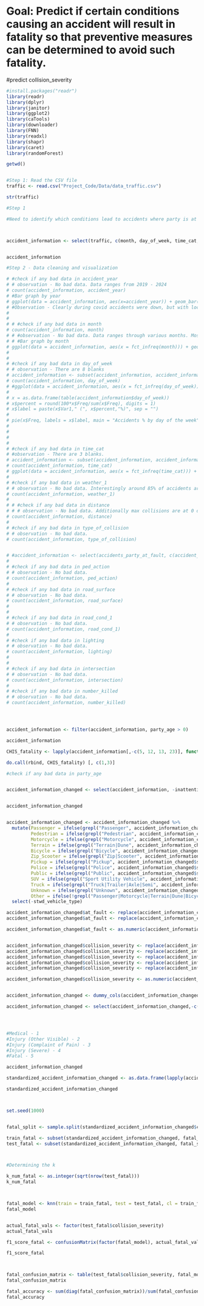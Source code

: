 

# Goal: Predict if certain conditions causing an accident will result in fatality so that preventive measures can be determined to avoid such fatality. 

#predict collision_severity


```r

#install.packages("readr")
library(readr)
library(dplyr)
library(janitor)
library(ggplot2)
library(caTools)
library(downloader)
library(FNN)
library(readxl)
library(shapr)
library(caret)
library(randomForest)

getwd()


#Step 1: Read the CSV file
traffic <- read.csv("Project_Code/Data/data_traffic.csv")

str(traffic)

```


```r


#Step 1

#Need to identify which conditions lead to accidents where party is at fault



accident_information <- select(traffic, c(month, day_of_week, time_cat, weather_1, distance, type_of_collision, ped_action, road_surface, road_cond_1, lighting, intersection, number_killed, number_injured, party_type, party_sex, party_age, party_sobriety, race, stwd_vehicle_type, inattention, vehicle_autonomous, at_fault, collision_severity))


accident_information

```
```r

#Step 2 - Data cleaning and visualization

# #check if any bad data in accident_year
# # observation - No bad data. Data ranges from 2019 - 2024
# count(accident_information, accident_year)
# #Bar graph by year
# ggplot(data = accident_information, aes(x=accident_year)) + geom_bar()
# #Observation - Clearly during covid accidents were down, but with lockdown being lifted, accidents increasing with each year.
# 
# 
# # #check if any bad data in month
# count(accident_information, month)
# # #observation - No bad data. Data ranges through various months. Most accidents during winter/rainy months. Lowest accident rates in April, May. Accidents start picking up from Sep through March.Highest in October.
# # #Bar graph by month
# ggplot(data = accident_information, aes(x = fct_infreq(month))) + geom_bar()
# 
# 
# #check if any bad data in day_of_week
# # observation - There are 8 blanks
# accident_information <- subset(accident_information, accident_information$day_of_week != "")
# count(accident_information, day_of_week)
# #ggplot(data = accident_information, aes(x = fct_infreq(day_of_week))) + geom_bar()
# 
# x = as.data.frame(table(accident_information$day_of_week))
# x$percent = round(100*x$Freq/sum(x$Freq), digits = 1)
# x$label = paste(x$Var1," (", x$percent,"%)", sep = "")
# 
# pie(x$Freq, labels = x$label, main = "Accidents % by day of the week", col= rainbow(length(x) ))
# 
# 
# 
# 
# #check if any bad data in time_cat
# #observation - There are 3 blanks.
# accident_information <- subset(accident_information, accident_information$time_cat != "")
# count(accident_information, time_cat)
# ggplot(data = accident_information, aes(x = fct_infreq(time_cat))) + geom_bar()
# 
# #check if any bad data in weather_1
# # observation - No bad data. Interestingly around 85% of accidents are happening in clear weather
# count(accident_information, weather_1)
# 
# # #check if any bad data in distance
# # # observation - No bad data. Additionally max collisions are at 0 distance.
# count(accident_information, distance)
# 
# #check if any bad data in type_of_collision
# # observation - No bad data.
# count(accident_information, type_of_collision)



```
```r
# #accident_information <- select(accidents_party_at_fault, c(accident_year, month, day_of_week, time_cat, primary_rd, secondary_rd, weather_1, distance, type_of_collision, ped_action, road_surface, road_cond_1, lighting,intersection, number_killed, number_injured, party_type, party_sex, party_age, party_sobriety, race,vehicle_year, vz_pcf_description,inattention, stwd_vehicle_type, vehicle_autonomous, at_fault, collision_severity))
# 
# #check if any bad data in ped_action
# # observation - No bad data.
# count(accident_information, ped_action)
# 
# #check if any bad data in road_surface
# # observation - No bad data.
# count(accident_information, road_surface)
# 
# 
# #check if any bad data in road_cond_1
# # observation - No bad data.
# count(accident_information, road_cond_1)
# 
# #check if any bad data in lighting
# # observation - No bad data.
# count(accident_information, lighting)
# 
# 
# #check if any bad data in intersection
# # observation - No bad data.
# count(accident_information, intersection)
# 
# #check if any bad data in number_killed
# # observation - No bad data.
# count(accident_information, number_killed)





```

```r
accident_information <- filter(accident_information, party_age > 0)

accident_information

CHIS_fatality <- lapply(accident_information[,-c(5, 12, 13, 23)], function(x) chisq.test(table(accident_information[,23], factor(x))))

do.call(rbind, CHIS_fatality) [, c(1,3)]
```


```r
#check if any bad data in party_age


accident_information_changed <- select(accident_information, -inattention)


accident_information_changed


accident_information_changed <- accident_information_changed %>%
  mutate(Passenger = ifelse(grepl("Passenger", accident_information_changed$stwd_vehicle_type), 1, 0),
         Pedestrian = ifelse(grepl("Pedestrian", accident_information_changed$stwd_vehicle_type), 1, 0),
         Motorcycle = ifelse(grepl("Motorcycle", accident_information_changed$stwd_vehicle_type), 1, 0),
         Terrain = ifelse(grepl("Terrain|Dune", accident_information_changed$stwd_vehicle_type), 1, 0),
         Bicycle = ifelse(grepl("Bicycle", accident_information_changed$stwd_vehicle_type), 1, 0),
         Zip_Scooter = ifelse(grepl("Zip|Scooter", accident_information_changed$stwd_vehicle_type), 1, 0),
         Pickup = ifelse(grepl("Pickup", accident_information_changed$stwd_vehicle_type), 1, 0),
         Police = ifelse(grepl("Police", accident_information_changed$stwd_vehicle_type), 1, 0),
         Public = ifelse(grepl("Public", accident_information_changed$stwd_vehicle_type), 1, 0),
         SUV = ifelse(grepl("Sport Utility Vehicle", accident_information_changed$stwd_vehicle_type), 1, 0),
         Truck = ifelse(grepl("Truck|Trailer|Axle|Semi", accident_information_changed$stwd_vehicle_type), 1, 0),
         Unknown = ifelse(grepl("Unknown", accident_information_changed$stwd_vehicle_type), 1, 0),
         Other = ifelse(!grepl("Passenger|Motorcycle|Terrain|Dune|Bicycle|Zip|Scooter|Pickup|Police|Public|Sport Utility Vehicle|Truck|Trailer|Axle|Semi|Unkown", accident_information_changed$stwd_vehicle_type), 1, 0)) %>%
  select(-stwd_vehicle_type)

accident_information_changed$at_fault <- replace(accident_information_changed$at_fault, accident_information_changed$at_fault == "No", 0)
accident_information_changed$at_fault <- replace(accident_information_changed$at_fault, accident_information_changed$at_fault == "Yes", 1)

accident_information_changed$at_fault <- as.numeric(accident_information_changed$at_fault)


accident_information_changed$collision_severity <- replace(accident_information_changed$collision_severity, accident_information_changed$collision_severity == "Medical", 0)
accident_information_changed$collision_severity <- replace(accident_information_changed$collision_severity, accident_information_changed$collision_severity == "Injury (Other Visible)", 0)
accident_information_changed$collision_severity <- replace(accident_information_changed$collision_severity, accident_information_changed$collision_severity == "Injury (Complaint of Pain)", 0)
accident_information_changed$collision_severity <- replace(accident_information_changed$collision_severity, accident_information_changed$collision_severity == "Injury (Severe)", 0)
accident_information_changed$collision_severity <- replace(accident_information_changed$collision_severity, accident_information_changed$collision_severity == "Fatal", 1)

accident_information_changed$collision_severity <- as.numeric(accident_information_changed$collision_severity)


accident_information_changed <- dummy_cols(accident_information_changed)

accident_information_changed <- select(accident_information_changed,-c(month, day_of_week, time_cat, weather_1, type_of_collision, ped_action, road_surface, road_cond_1, lighting, intersection, party_type, party_sex, party_age, party_sobriety, race, vehicle_autonomous))




#Medical - 1
#Injury (Other Visible) - 2
#Injury (Complaint of Pain) - 3
#Injury (Severe) - 4
#Fatal - 5

accident_information_changed

```


```r
standardized_accident_information_changed <- as.data.frame(lapply(accident_information_changed[,], normalize))

standardized_accident_information_changed



set.seed(1000)


fatal_split <- sample.split(standardized_accident_information_changed$collision_severity)

train_fatal <- subset(standardized_accident_information_changed, fatal_split == T)
test_fatal <- subset(standardized_accident_information_changed, fatal_split == F)



#Determining the k

k_num_fatal <- as.integer(sqrt(nrow(test_fatal)))
k_num_fatal



fatal_model <- knn(train = train_fatal, test = test_fatal, cl = train_fatal$collision_severity, k = k_num_fatal)
fatal_model


actual_fatal_vals <- factor(test_fatal$collision_severity)
actual_fatal_vals

f1_score_fatal <- confusionMatrix(factor(fatal_model), actual_fatal_vals, mode = "everything", positive = "1")

f1_score_fatal



fatal_confusion_matrix <- table(test_fatal$collision_severity, fatal_model)
fatal_confusion_matrix

fatal_accuracy <- sum(diag(fatal_confusion_matrix))/sum(fatal_confusion_matrix)
fatal_accuracy
```

